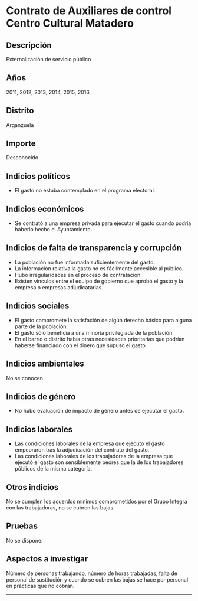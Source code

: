 Contrato de Auxiliares de control Centro Cultural Matadero
==========================================================

Descripción
-----------

Externalización de servicio público

Años
----

2011, 2012, 2013, 2014, 2015, 2016

Distrito
--------

Arganzuela

Importe
-------

Desconocido

Indicios políticos
------------------

-   El gasto no estaba contemplado en el programa electoral.

Indicios económicos
-------------------

-   Se contrató a una empresa privada para ejecutar el gasto cuando
    podría haberlo hecho el Ayuntamiento.

Indicios de falta de transparencia y corrupción
-----------------------------------------------

-   La población no fue informada suficientemente del gasto.
-   La información relativa la gasto no es fácilmente accesible al
    público.
-   Hubo irregularidades en el proceso de contratación.
-   Existen vínculos entre el equipo de gobierno que aprobó el gasto y
    la empresa o empresas adjudicatarias.

Indicios sociales
-----------------

-   El gasto compromete la satisfación de algún derecho básico para
    alguna parte de la población.
-   El gasto sólo beneficia a una minoría privilegiada de la población.
-   En el barrio o distrito había otras necesidades prioritarias que
    podrían haberse financiado con el dinero que supuso el gasto.

Indicios ambientales
--------------------

No se conocen.

Indicios de género
------------------

-   No hubo evaluación de impacto de género antes de ejecutar el gasto.

Indicios laborales
------------------

-   Las condiciones laborales de la empresa que ejecutó el gasto
    empeoraron tras la adjudicación del contrato del gasto.
-   Las condiciones laborales de los trabajadores de la empresa que
    ejecutó el gasto son sensiblemente peores que la de los trabajadores
    públicos de la misma categoría.

Otros indicios
--------------

No se cumplen los acuerdos mínimos comprometidos por el Grupo Integra
con las trabajadoras, no se cubren las bajas.

Pruebas
-------

No se dispone.

Aspectos a investigar
---------------------

Número de personas trabajando, número de horas trabajadas, falta de
personal de sustitución y cuando se cubren las bajas se hace por
personal en prácticas que no cobran.

------------------------------------------------------------------------

![]()
